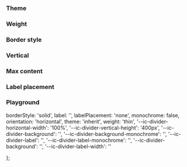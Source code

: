 
<Meta of={IcDividerStories} />

<Description markdown={readme} />

### Theme

<Canvas>
  <Story of={IcDividerStories.Theme} />
</Canvas>

### Weight

<Canvas>
  <Story of={IcDividerStories.Weight} />
</Canvas>

### Border style

<Canvas>
  <Story of={IcDividerStories.BorderStyle} />
</Canvas>

### Vertical

<Canvas>
  <Story of={IcDividerStories.Vertical} />
</Canvas>

### Max content

<Canvas>
  <Story of={IcDividerStories.MaxContent} />
</Canvas>

### Label placement

<Canvas>
  <Story of={IcDividerStories.LabelPlacement} />
</Canvas>

### Playground

  borderStyle: 'solid',
  label: '',
  labelPlacement: 'none',
  monochrome: false,
  orientation: 'horizontal',
  theme: 'inherit',
  weight: 'thin',
  '--ic-divider-horizontal-width': '100%',
  '--ic-divider-vertical-height': '400px',
  '--ic-divider-background': '',
  '--ic-divider-background-monochrome': '',
  '--ic-divider-label': '',
  '--ic-divider-label-monochrome': '',
  '--ic-divider-background': '',
  '--ic-divider-label-width': ''

};

<Canvas>
  <Story of={IcDividerStories.Playground} />
</Canvas>
